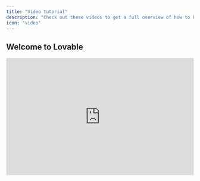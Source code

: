 ```yaml
---
title: "Video tutorial"
description: "Check out these videos to get a full overview of how to build an app with Lovable."
icon: "video"
---
```


## Welcome to Lovable

<Accordion title="Lovable 101">
  <iframe width="100%" height="315" src="https://www.youtube.com/embed/l2n9rpuqvdw?si=huqUvQcNK1tKTMVL" title="YouTube video player" frameborder="0" allow="accelerometer; autoplay; clipboard-write; encrypted-media; gyroscope; picture-in-picture; web-share" referrerpolicy="strict-origin-when-cross-origin" allowfullscreen />

  <Steps>
    <Step title="Getting started with Lovable basics">
      
    </Step>
    <Step title="Understanding the interface and controls">
      
    </Step>
    <Step title="Working with editing features and version history">
      
    </Step>
    <Step title="Implementing authentication and user management">
      
    </Step>
    <Step title="Using ‪Supabase‬ databases and edge functions">
      
    </Step>
    <Step title="GitHub integration and code management">
      
    </Step>
    <Step title="Sharing projects and community feedback">
      
    </Step>
    <Step title="Exploring additional resources and templates">
      
    </Step>
  </Steps>
</Accordion>

## Lovable Tutorials

<AccordionGroup>
  <Accordion title="Build an AI-Powered Calorie Tracking WebApp">
    <iframe width="100%" height="315" src="https://www.youtube.com/embed/c0zhLzcVJRI?si=7vcZf5eoxIobOxdE" title="YouTube video player" frameborder="0" allow="accelerometer; autoplay; clipboard-write; encrypted-media; gyroscope; picture-in-picture; web-share" referrerpolicy="strict-origin-when-cross-origin" allowfullscreen />

    This tutorial, we'll walk you through creating an AI-powered calorie tracking app, complete with authentication, a beautiful responsive design, OpenAI integration, and deployment to production.

    <Steps>
      <Step title="Setting Up the Foundation">
        The foundation of any Lovable project is a good prompt. For this app, here’s an example:

        ```
        Create a calorie tracking app with the following features:
        Landing page, dashboard, and a meals page.
        Input fields for meal descriptions or images, with analysis powered by GPT-4.
        Daily progress tracking and integration with Supabase for authentication and database management.
        Beautiful and mobile-responsive UI.
        ```

        Once Lovable generates the UI skeleton:

        - Review the navigation setup and landing page design.
        - Iterate on the prompt to refine the layout and ensure mobile responsiveness.

        <Note>
          Be explicit about starting with the UI. Lovable works best when tasks are broken into clear steps. For instance, outline navigation, page structures, and design themes early in the prompt
        </Note>
      </Step>
      <Step title="Designing the UI">
        Lovable emphasizes a step-by-step approach, akin to constructing a building:

        - Start with **scaffolding**: Plan your app structure (e.g., user experience flow, page layout).
        - Add the **first layer**: Create empty pages with basic design elements.
        - Refine the **details**: Add colors, animations, and mobile responsiveness.

        <Note>
          If you have pre-made designs in [Figma](), you can take screenshots and include them in your Lovable prompt. Providing high-resolution images ensures better results.
        </Note>
      </Step>
      <Step title="Integrate Supabase for Backend and Authentication">
        Once the UI is ready, it’s time to add backend functionality:

        1. Set up a [**Supabase**]() **account** and create a project.
        2. Link it to Lovable by pressing the "Connect Supabase" button.
        3. For data storage, Lovable will generate SQL tables. For instance:

        - A `profiles` table to store user information.
        - A `meals` table linked to users for tracking daily entries.

        <Note>
          Use row-level security (RLS) rules in Supabase to ensure user privacy. Lovable can handle this for you automatically.
        </Note>
      </Step>
      <Step title="Integrating OpenAI for Meal Analysis">
        The magic of this app lies in its AI capabilities. To analyze meals:

        1. Obtain an [OpenAI API key]() from your developer dashboard.
        2. Use [GPT-4]() for analyzing meal descriptions or images.
        3. Ensure API keys are securely stored in Edge functions to prevent unauthorized access.

        **Features to include:**

        - **Analyze meal descriptions**: Estimate nutritional values (calories, protein, carbs, fat).
        - **Image recognition**: Upload a meal photo, and GPT-4 will extract a description and nutritional data.

        <Note>
          _Pro Tips for OpenAI Integration:_

          - Use **function calling** for structured responses, ensuring data is formatted correctly for database insertion.
          - Test the functionality by asking the app to analyze simple meal entries like “2 eggs.”
        </Note>
      </Step>
      <Step title="Implementing Payments with Stripe">
        To monetize the app, add subscription-based payments:

        1. Create a [Stripe]() account and set up a product (e.g., “Standard Plan” for $12/month).
        2. Integrate Stripe with Lovable by adding the API key and product price ID.
        3. Redirect non-paying users to the landing page. Only paying users can access the main app.

        <Note>
          _Additional Tips:_

          - Enable Stripe’s **customer portal** to let users manage subscriptions (e.g., cancel or update payment methods).
          - Test payments in Stripe’s test mode using the provided test credit card details.
        </Note>
      </Step>
      <Step title="Testing and Debugging">
        Errors are a natural part of development, and Lovable simplifies debugging:

        - Use the **"Try to Fix"** button whenever a build error occurs.
        - For backend issues, check Supabase logs for detailed error reports.
        - If deploying to [Netlify](), review deployment logs for any build issues. Share logs with Lovable to get tailored fixes.

        <Note>
          If you get stuck, revert to a previous version using Lovable’s "Revert" feature. This saves credits and time.
        </Note>
      </Step>
      <Step title="Deploying Your App">
        Once your app is ready, deploy it with Lovable or Netlify:

        1. Use Lovable’s deploy feature to host the app on a default domain.
        2. For custom domains:

        - Connect your [GitHub repository]() to Netlify.
        - Purchase a domain and configure [DNS settings]() to link it to Netlify.

        <Note>
          Update your app’s metadata (favicon, meta tags, OG image) for better branding and SEO.
        </Note>
      </Step>
    </Steps>
  </Accordion>
  <Accordion title="Build a SaaS Landing Page with Groq API">
    <iframe width="100%" height="315" src="https://www.youtube.com/embed/S0k8FOmqjog?si=935gSBuflrRbljlF" title="YouTube video player" frameborder="0" allow="accelerometer; autoplay; clipboard-write; encrypted-media; gyroscope; picture-in-picture; web-share" referrerpolicy="strict-origin-when-cross-origin" allowfullscreen />
  </Accordion>
  <Accordion title="Build a Feedback Tool">
    Lovable empowers users to transform ideas into full-stack applications using natural language, enabling non-technical users to overcome traditional development barriers. The session showcased the platform’s capabilities to iterate quickly and deliver production-ready results.

    <iframe width="100%" height="315" src="https://www.youtube.com/embed/tYDqBMilHkM?si=6eD-0GoQEywncOqQ" title="YouTube video player" frameborder="0" allow="accelerometer; autoplay; clipboard-write; encrypted-media; gyroscope; picture-in-picture; web-share" referrerpolicy="strict-origin-when-cross-origin" allowfullscreen />

    <Steps>
      <Step title="Authentication">
        - Users can sign up, log in, and manage profiles using Supabase integration.
        - Secure user sessions enable tailored experiences.
      </Step>
      <Step title="Feedback Submission and Voting">
        - Users can submit feedback with titles, descriptions, and images.
        - Each feedback entry displays vote counts and supports real-time upvoting.
      </Step>
      <Step title="Admin Dashboard with AI Summaries">
        - Admins can review all feedback, filter by votes, and sort entries.
        - AI-powered summaries identify actionable insights using OpenAI and Supabase Edge Functions.
      </Step>
      <Step title="User Presence Tracking">
        Real-time presence indicators show active users on the platform.
      </Step>
      <Step title="Detailed Feedback Pages with Comments">
        Each feedback entry has a dedicated page for discussions, enabling teams to collaborate and prioritize efficiently.
      </Step>
      <Step title="File Attachments">
        Users can attach images to feedback, stored securely using Supabase’s storage capabilities.
      </Step>
    </Steps>
  </Accordion>
  <Accordion title="Build a Productized Development Agency">
    <iframe width="100%" height="315" src="https://www.youtube.com/embed/eZsbfEA-_oI?si=ngagWq3q3Km1jY6J" title="YouTube video player" frameborder="0" allow="accelerometer; autoplay; clipboard-write; encrypted-media; gyroscope; picture-in-picture; web-share" referrerpolicy="strict-origin-when-cross-origin" allowfullscreen />

    The goal for this session was to build an app that allows developers, designers, or consultants to offer subscription-based services—a business model inspired by platforms like DesignJoy.

    <Steps>
      <Step title="Authentication and User Management">
        Authentication was the first feature implemented, setting up a robust framework for managing users. The team emphasized the importance of integrating authentication early to prevent issues when scaling the app.

        - Supabase integration for user sign-ups, logins, and profile management.
        - Persistent user sessions to improve app usability.
      </Step>
      <Step title="Stripe Subscription Integration">
        The session demonstrated how to integrate Stripe for subscription management:

        - Enabled users to subscribe to different pricing tiers.
        - Managed subscription status, ensuring only paid users access premium features.
      </Step>
      <Step title="Dashboard and Task Management">
        - User-specific dashboards with task boards and drag-and-drop functionality.
        - Real-time task updates for seamless collaboration.
      </Step>
      <Step title="AI Chatbot">
        The session concluded with the integration of an AI chatbot, illustrating how OpenAI can add dynamic functionality to apps. This feature could be extended to serve as a virtual assistant, concierge, or data query interface.

        - Integrated OpenAI to provide a chatbot capable of responding intelligently to user queries.
        - Built in a single prompt, showcasing Lovable's efficiency.
      </Step>
      <Step title="Iterative Debugging and Refinement">
        The team tackled real-time debugging challenges, offering valuable insights into troubleshooting. Techniques included:

        - Using console logs and error messages to identify issues.
        - Reverting to previous app versions to avoid getting stuck in broken states.
        - Guiding Lovable’s AI with detailed prompts to ensure accurate fixes.
      </Step>
    </Steps>
  </Accordion>
  <Accordion title="Prompting Advice with Lovable">
    <iframe width="100%" height="315" src="https://www.youtube.com/embed/IqWfKj4mUIo?si=sIUpyvAuOH9Fu_oe" title="YouTube video player" frameborder="0" allow="accelerometer; autoplay; clipboard-write; encrypted-media; gyroscope; picture-in-picture; web-share" referrerpolicy="strict-origin-when-cross-origin" allowfullscreen />
  </Accordion>
  <Accordion title="Build a Luma Copycat with Supabase & Lovable">
    <iframe width="100%" height="315" src="https://www.youtube.com/embed/-sSOyO0FiPE?si=TCamI0uASRJ2Kh6j" title="YouTube video player" frameborder="0" allow="accelerometer; autoplay; clipboard-write; encrypted-media; gyroscope; picture-in-picture; web-share" referrerpolicy="strict-origin-when-cross-origin" allowfullscreen />
  </Accordion>
  <Accordion title="Build an AI-Enhanced Web App">
    <iframe width="100%" height="315" src="https://www.youtube.com/embed/gqsZGxuymTk?si=xwjEwFQCa5p8WVLh" title="YouTube video player" frameborder="0" allow="accelerometer; autoplay; clipboard-write; encrypted-media; gyroscope; picture-in-picture; web-share" referrerpolicy="strict-origin-when-cross-origin" allowfullscreen />
  </Accordion>
  <Accordion title="Build a Simple CRM with Resend">
    <iframe width="100%" height="315" src="https://www.youtube.com/embed/5ZL744_Wxjo?si=qrKlOL_1fAnz7rgc" title="YouTube video player" frameborder="0" allow="accelerometer; autoplay; clipboard-write; encrypted-media; gyroscope; picture-in-picture; web-share" referrerpolicy="strict-origin-when-cross-origin" allowfullscreen />

    In this tutorial, we'll walk through creating a simple yet powerful CRM using Lovable for development, Supabase for data storage, and Resend for email automation. By the end, you'll have a system that collects leads, stores them securely, and allows you to send follow-up emails—all built in less than an hour.

    <Steps>
      <Step title="Setting Up the Contact Form in Lovable">
        The first step is to create a landing page with a contact form where users can submit their details.

        ### Instructions:

        1. Open Lovable and create a new project.
        2. Use the AI assistant to generate a simple landing page by prompting: _"Create a SaaS landing page with a contact form collecting name, email, and message."_
        3. Add form validation to ensure proper data entry.

        At this stage, your landing page should include a form that users can fill out. However, we need to store this data somewhere, which leads us to Supabase.
      </Step>
      <Step title="Connecting Supabase for Data Storage">
        Supabase is an open-source alternative to Firebase, offering a secure and scalable database for your CRM.

        ### Instructions:

        1. Create a **Supabase** account and start a new project.
        2. In Lovable, connect your Supabase project by adding the **API key**.
        3. Create a database table named `contacts` with columns:
           - `id` (UUID, primary key)
           - `name` (text)
           - `email` (text)
           - `message` (text)
           - `created_at` (timestamp)
        4. Modify the contact form to send form data to Supabase upon submission.

        With this setup, user submissions will be stored securely in Supabase, and we can move on to automating email notifications.
      </Step>
      <Step title="Automating Emails with Resend">
        [Resend]() ensures that every new contact receives a confirmation email while allowing us to send follow-up messages later.

        ### Instructions:

        1. Create a **Resend** account.
        2. Verify your domain to improve email deliverability.
        3. Generate an **API key** and integrate it into Lovable.
        4. Modify the submission function to trigger an email confirmation using Resend.
      </Step>
      <Step title="Creating an Admin Dashboard">
        To manage leads efficiently, we need an admin dashboard where authenticated users can view and respond to contacts.

        ### Instructions:

        1. Create an **admin route** in Lovable.
        2. Implement **authentication** with Supabase (email/password login).
        3. Display stored contacts in a **table format** with the following:
           - Contact Name
           - Email
           - Message Preview
           - Date Submitted
        4. Add a **detailed view** panel where clicking on a contact reveals full details.

        Now, only logged-in users can view and manage CRM data.
      </Step>
      <Step title="Sending Personalized Emails from the Admin Dashboard">
        To streamline communication, we'll add the ability to send custom follow-up emails directly from the admin dashboard.

        ### Instructions:

        1. Add a **text field** and predefined templates (e.g., "Thank you for signing up\\\\\\\\\\!" or "Follow-up on your request").
        2. Implement a **send button** that triggers an email using Resend.
        3. Log sent emails in Supabase for future reference.

        Once implemented, you can send quick, personalized emails without leaving the CRM.
      </Step>
      <Step title="Adding a Newsletter Subscription Feature">
        A great way to nurture leads is by sending updates via a newsletter. We'll add a subscription form to capture emails.

        ### Instructions:

        1. Add a **newsletter signup form** to the landing page.
        2. Connect the form to **Resend Audiences** to store subscribers.
        3. Set up a simple **broadcast email campaign** to engage subscribers.

        Now, you can send newsletters to all subscribers directly from Resend.
      </Step>
      <Step title="Congratulations 🎉 ">
        You’ve successfully built a simple CRM that collects leads, sends confirmation emails, allows for admin management, and enables direct email outreach—all in under an hour.
      </Step>
    </Steps>
  </Accordion>
  <Accordion title="Build Interactive Elements in Web Development">
    <iframe width="100%" height="315" src="https://www.youtube.com/embed/b-O7Ew0Q2ig?si=UPyQQdnualImIP8j" title="YouTube video player" frameborder="0" allow="accelerometer; autoplay; clipboard-write; encrypted-media; gyroscope; picture-in-picture; web-share" referrerpolicy="strict-origin-when-cross-origin" allowfullscreen />

    Building engaging, interactive web experiences just got easier with Lovable’s latest updates\\\\\\\\\\!

    <Steps>
      <Step title="Effortless UI Customization with Visual Edits">
        One of the biggest upgrades to Lovable is the ability to modify UI elements instantly without consuming AI credits. You can now:

        - Edit text directly on your project.
        - Adjust button colors and styles in real-time.
        - Upload and swap images seamlessly.
        - Hover over elements to make quick adjustments.

        <Note>
          Users can now select text, change colors, or swap icons effortlessly without needing AI intervention—allowing for a smoother design iteration process.
        </Note>
      </Step>
      <Step title="Advanced Debugging and API Error Handling">
        Previously, users faced challenges when dealing with third-party API integration errors. Lovable now:

        - Surfaces richer error messages for easier debugging.
        - Eliminates irrelevant popups, improving focus on critical issues.
        - Enables AI-driven error detection for automatic fixes.

        <Note>
          Instead of overwhelming users with generic popups, Lovable now feeds error context directly into its AI, which can decide when an issue needs to be addressed and how to fix it.
        </Note>
      </Step>
      <Step title="Creating Dynamic Backgrounds and Animations">
        Lovable now supports seamless integration of animated and interactive elements using **p5.js** and other libraries.

        #### **Example Project: Travel Agency Website with Interactive Flags**

        A recent live demo showcased how to build a travel agency landing page featuring:

        1. **An animated hero section** with flags dynamically appearing and moving in response to mouse interactions.
        2. **A sticky-scroll section** that changes based on the user’s scroll position.
        3. **Interactive hover effects** where images react to user movements.

        #### **How to Implement Animated Effects**

        To create these effects, users followed this simple process:

        - **Define the desired animation:**

        <Note>
          Make the background interactive with floating elements that move away when hovered over.
        </Note>
        - **Use p5.js to generate effects:**
          - Implement a chromatic smoke pattern.
          - Swap out static images for dynamic flag animations.
        - **Enhance user experience with physics-based interactions:**
          - Make elements move dynamically based on user actions.

        <Note>
          If an animation isn’t working, use Lovable’s chat mode to debug and refine the effect with step-by-step AI guidance.
        </Note>
      </Step>
      <Step title="Importing Custom Elements from External Libraries">
        With [**21st.dev**](), users can now integrate pre-built UI components seamlessly into Lovable projects.

        1. Browse **21st.dev** for a button design.
        2. Copy the AI-generated prompt.
        3. Paste it into Lovable and replace an existing button.

        This approach accelerates design workflows and allows for more polished, visually cohesive interfaces.

        <Note>
          This same method works for importing animation presets from **motion.dev**, making it easier to add high-quality motion effects without custom coding.
        </Note>
      </Step>
    </Steps>
  </Accordion>
  <Accordion title="Clerk Authentication, Custom Domains & Waitlists">
    <iframe width="100%" height="315" src="https://www.youtube.com/embed/tyAsNwu_xCI?si=VHCGf2IlFRQzVLeD" title="YouTube video player" frameborder="0" allow="accelerometer; autoplay; clipboard-write; encrypted-media; gyroscope; picture-in-picture; web-share" referrerpolicy="strict-origin-when-cross-origin" allowfullscreen />

    Here is a step-by-step guide:

    <Steps>
      <Step title="Introduction to Clerk">
        **Clerk** is a developer tool for authentication, user management, and team roles.

        - Provides authentication out-of-the-box
        - Supports OAuth, social logins, and multi-factor authentication
        - Easily integrates with Superbase
      </Step>
      <Step title="Setting Up Clerk Authentication">
        <Steps>
          <Step title="Step 1">
            **Create a Clerk Account** → [Clerk.com](https://clerk.com)
          </Step>
          <Step title="Step 2">
            **Set Up a New Application**

            <Steps>
              <Step title="Step 1">
                Sign in to Clerk & create a new app
              </Step>
              <Step title="Step 2">
                Enable authentication methods (Google, GitHub, LinkedIn, etc.)
              </Step>
              <Step title="Step 3">
                Copy your **public API key**
              </Step>
            </Steps>
          </Step>
          <Step title="Step 3">
            **Integrate Clerk with Lovable**

            <Steps>
              <Step title="Step 1">
                In **Lovable**, add Clerk as your authentication provider
              </Step>
              <Step title="Step 2">
                Paste the **public API key**
              </Step>
              <Step title="Step 3">
                Deploy & test authentication
              </Step>
            </Steps>
          </Step>
        </Steps>
      </Step>
      <Step title="Enabling Clerk’s Waitlist Component">
        <Note>
          **Why use a waitlist?** – Gather early users before launching your app\\\\\\\\\\!
        </Note>
        <Steps>
          <Step title="Step 1">
            Go to **Clerk Dashboard → Configure → Restrictions**
          </Step>
          <Step title="Step 2">
            Set mode to **Waitlist**
          </Step>
          <Step title="Step 3">
            - Users who sign up will now be **pending approval**
            - Admins can approve users from the Clerk dashboard
          </Step>
        </Steps>
        <Note>
          **Bonus:**

          Customize the waitlist email in Clerk\\\\\\\\\\!
        </Note>
      </Step>
      <Step title="Managing Users & Teams in Clerk">
        **Create Organizations & User Roles**

        <Steps>
          <Step title="Step 1">
            Enable **Organization Support** in Clerk
          </Step>
          <Step title="Step 2">
            Set default roles (Admin, Editor, Viewer, etc.)
          </Step>
          <Step title="Step 3">
            Invite users via email
          </Step>
          <Step title="Step 4">
            Assign permissions & access levels
          </Step>
        </Steps>
        <Note>
          **Using Clerk’s User Profile Component**

          - Provides a prebuilt user management dashboard
          - Supports social logins & password authentication
          - Users can manage their own accounts & 2FA
        </Note>
      </Step>
      <Step title="Clerk + Supabase Integration">
        <Note>
          **Why integrate with Supabase?**

          - Store user data in a database
          - Secure authentication with JWT tokens
          - Connect authentication to app features
        </Note>
        **How to integrate:**

        <Steps>
          <Step title="Step 1">
            In **Supabase**, generate a JWT secret
          </Step>
          <Step title="Step 2">
            In **Clerk Dashboard → JWT Templates**, add the secret
          </Step>
          <Step title="Step 3">
            Enable **Clerk as an authentication provider**
          </Step>
          <Step title="Step 4">
            Update your app to use **Supabase authentication**
          </Step>
        </Steps>
      </Step>
      <Step title="Deploying a Custom Domain with Lovable">
        <Note>
          **Why use a custom domain?**

          Boosts brand recognition & trust

          [More information here](https://docs.lovable.dev/tips-tricks/custom-domain).
        </Note>
        <Steps>
          <Step title="Step 1">
            In **Lovable**, navigate to **Custom Domain Settings**
          </Step>
          <Step title="Step 2">
            Enter your purchased domain
          </Step>
          <Step title="Step 3">
            Lovable will **automatically configure** DNS settings
          </Step>
          <Step title="Step 4">
            Deploy & test your app with the new domain
          </Step>
        </Steps>
      </Step>
      <Step title="Bonus – Debugging with Clerk’s Impersonation Feature">
        <Note>
          **What is Impersonation Mode?**

          Admins can log in as any user to troubleshoot issues
        </Note>
        <Steps>
          <Step title="Step 1">
            In **Clerk Dashboard**, select a user
          </Step>
          <Step title="Step 2">
            Click **Impersonate User**
          </Step>
          <Step title="Step 3">
            View the app as the selected user
          </Step>
          <Step title="Step 4">
            Ensure security restrictions prevent impersonators from making account changes
          </Step>
        </Steps>
      </Step>
      <Step title="Final Thoughts & Next Steps">
        **Your app now has:**

        - Secure authentication with Clerk
        - A waitlist to collect early users
        - User & team management features
        - Supabase database integration
        - A professional custom domain
      </Step>
    </Steps>
  </Accordion>
  <Accordion title="How to Build a Custom CRM with Lovable and Make">
    <iframe width="100%" height="315" src="https://www.youtube.com/embed/zv4vcR7VCAk?si=BgJHeEuti27cbgYt" title="YouTube video player" frameborder="0" allow="accelerometer; autoplay; clipboard-write; encrypted-media; gyroscope; picture-in-picture; web-share" referrerpolicy="strict-origin-when-cross-origin" allowfullscreen />

    In this tutorial, we'll walk through building a **custom CRM** (Customer Relationship Management system) using **Lovable** and **Make**. The goal is to create a functional CRM with:

    - **Deal tracking** (drag-and-drop functionality)
    - **Contact management** (modal views for editing)
    - **AI-powered calling** (using Vapi and Make)
    - **Company data enrichment** (using [Apollo.io](http://Apollo.io))

    By the end, you’ll have a **customized CRM** that automates workflows without needing to code from scratch.

    <Steps>
      <Step title="Setting Up Your CRM in Lovable">
        - Go to [Lovable](https://lovable.dev/) and create a new project.
        - Set the project type as **CRM**.
        - Define key entities:
          - **Deals** (for tracking sales progress)
          - **Contacts** (representing potential clients)
          - **Companies** (the organizations you're interacting with)
        - Select **Light Theme** (optional).
        - Click **Generate**.
      </Step>
      <Step title="Adding Deal Stages">
        1. Open the **Deals** section in Lovable.
        2. Click **Edit** and introduce five stages:
           - **Lead**
           - **Qualification**
           - **Proposal Sent**
           - **Negotiation**
           - **Closed - Won/Lost**
        3. Enable **Drag-and-Drop** functionality for deals to move across stages.

        <Info>
          **Why?** This allows users to track deals in a visual workflow.
        </Info>
      </Step>
      <Step title="Implementing a Contact Management System">
        - Click on the **Contacts** section.
        - Modify the UI to include a **clickable modal view** when selecting a contact.
        - Ensure that:
          - The modal displays **contact details**.
          - Fields are **editable** for easy updates.

        <Info>
          **Why?** Traditional CRMs redirect users to a new page, slowing down workflow. A modal keeps everything in place.
        </Info>
      </Step>
      <Step title="Adding an AI-Powered Call Feature">
        <Steps>
          <Step title="Connect Lovable to Make">
            - Open [Make](https://www.make.com/) and create a **new scenario**.
            - Add a **Webhook** module:
              - Click **Webhooks \> Custom Webhook**.
              - Name it **Call Contact**.
              - Copy the webhook URL.
          </Step>
          <Step title="Configure Lovable to Send Call Data">
            - In Lovable, go to **Call Contact**.
            - Modify the button’s action to **send JSON data** (name, phone number, company, and call goal) to the Make webhook.
            - Test the connection by clicking **Call Contact**.
          </Step>
          <Step title="Use Vapi for AI-Powered Calling">
            - In Make, add an **API Call module**.
            - Configure it to send the call request to [Vapi](https://vapi.ai/).
            - Set up a **Vapi AI agent** to:
              - Call the contact.
              - Read a custom script based on the deal stage.
              - Log call results in Lovable.

            <Info>
              Now, when clicking **Call Contact**, an AI agent will make the call on your behalf.
            </Info>
          </Step>
        </Steps>
      </Step>
      <Step title="Adding Company Enrichment with Apollo.io">
        <Steps>
          <Step title="Setup Make Webhook for Enrichment">
            - In Make, create another **Webhook** named **Enrich Company**.
            - Copy the webhook URL.
          </Step>
          <Step title="Modify Lovable to Send Enrichment Requests">
            - Add an **Enrich Company** button in the **Companies** section.
            - Modify its action to **send the domain name** as a JSON request to Make.
          </Step>
          <Step title="Configure Apollo API in Make">
            - Add an **API Call module** in Make.
            - Use the [**Apollo.io**](http://Apollo.io)\*\* Organization Enrichment API\*\*.
            - Pass the **company domain** to get:
              - Industry
              - Number of employees
              - Company address
              - Funding details

            <Info>
              Now, clicking **Enrich Company** fetches real-time company data.
            </Info>
          </Step>
        </Steps>
      </Step>
      <Step title="Making the Data More Readable">
        To structure the API response:

        - Modify Lovable to dynamically parse the JSON response.
        - Display results in a structured **modal view**.

        <Info>
          **Why?** Raw JSON isn’t user-friendly. This ensures clean, readable data.
        </Info>
      </Step>
      <Step title="Securing API Calls with Supabase">
        To hide API calls using Supabase Edge Functions:

        - In Lovable, enable **Supabase integration**.
        - Create an **Edge Function** to proxy requests to Make.
        - Modify Lovable to call the **Edge Function** instead of Make’s webhook.

        <Info>
          **Why?** This prevents unauthorized access to your webhook.
        </Info>
      </Step>
      <Step title="Automating Follow-Ups and Workflows">
        To automate Email campaigns based on Deal stages:

        - In Make, add an **Email module**.
        - Trigger email automation when:
          - A deal moves to the **Proposal Sent** stage.
          - A contact **opens an email**.

        <Info>
          This keeps sales reps informed and automates customer engagement.
        </Info>
      </Step>
      <Step title="Final Testing and Deployment">
        <Steps>
          <Step title="Test Your CRM">
            - Add a **test deal** and move it through the pipeline.
            - Add a **contact** and trigger a call.
            - Enrich a **company’s details** and verify data.
          </Step>
          <Step title="Deploy and Share">
            - Use **Lovable’s Custom Domain feature** to personalize your CRM.
            - Share the app with your team.
          </Step>
        </Steps>
      </Step>
      <Step title="🎉 Congratulations! ">
        You've built a fully functional, AI-powered CRM with Lovable and Make\\\\!

        **Next Steps**

        - Experiment with **new integrations** (Slack, Notion, HubSpot).
        - Automate **lead scoring** and **AI-generated follow-ups**.
        - Join [Make Academy](https://academy.make.com/) to explore advanced automation.
      </Step>
    </Steps>
  </Accordion>
</AccordionGroup>

## Build, Brand, and Launch a real micro-SaaS, live\\!

Learning Spanish has never been this interactive\\\\\\\\\\! Imagine an app that not only teaches you Spanish through conversations but also creates real-time voice interactions, dynamic courses, and visually engaging content—powered entirely by AI. This tutorial can help follow step-by-step what Kristian and Harry built:

<AccordionGroup>
  <Accordion title="Step 1: Designing the Core Features">
    <iframe width="100%" height="315" src="https://www.youtube.com/embed/8QDL9cCIXqU?si=JPHSSBoWO4dXl7vB" title="YouTube video player" frameborder="0" allow="accelerometer; autoplay; clipboard-write; encrypted-media; gyroscope; picture-in-picture; web-share" referrerpolicy="strict-origin-when-cross-origin" allowfullscreen />

    <Steps>
      <Step title="Laying the Foundations">
        Before implementing AI features, we focused on **building a strong foundation** for the app using **Lovable**. This included setting up authentication, structuring the dashboard, and implementing user management.
      </Step>
      <Step title="Authentication System">
        - Integrated **Supabase** for backend authentication.
        - Enabled sign-up/login with email and password.
        - Created a profile system to store user preferences and learning progress.
      </Step>
      <Step title="Dashboard & Navigation">
        - Designed an intuitive sidebar for navigation.
        - Created sections for chat, courses, and user settings.
        - Ensured responsive UI for a seamless experience across devices.
      </Step>
      <Step title="User Profiles & Data Storage">
        - Added a database structure to store user progress.
        - Designed profile management settings where users can adjust learning preferences.
      </Step>
    </Steps>
  </Accordion>
  <Accordion title="Step 2: AI-Powered Learning Features with Replicate">
    <iframe width="100%" height="315" src="https://www.youtube.com/embed/eSDhk4VkVLE?si=-JhSjxsKIrPACNOK" title="YouTube video player" frameborder="0" allow="accelerometer; autoplay; clipboard-write; encrypted-media; gyroscope; picture-in-picture; web-share" referrerpolicy="strict-origin-when-cross-origin" allowfullscreen />

    <Steps>
      <Step title="AI-Generated Courses">
        To make learning interactive, we implemented an AI-driven course generation system using [OpenAI’s GPT model](). Here's how it works:

        1. Users select a topic (e.g., “Questions to ask at a barbecue”).
        2. Lovable calls an [OpenAI Edge function]() to generate **10 engaging Spanish-language questions**.
        3. Users complete quizzes, track progress, and receive AI feedback on their answers.
      </Step>
      <Step title="Enhancing User Engagement">
        - **Dynamically Generated Questions**: Each quiz is AI-generated, ensuring fresh, unique content every time.
        - **Interactive Feedback**: The AI provides explanations for correct and incorrect answers to improve learning.
        - **Progress Tracking**: Users can save and revisit courses, enhancing retention and practice.
      </Step>
      <Step title="Enhancing Visual Engagement with Replicate">
        To add a visual learning element, we integrated [**Replicate’s Flux Schnell**]() image generation model:

        - **Automated Course Banners**: Every course dynamically generates an image matching the topic.
        - **Visually Immersive Experience**: AI-driven visuals enhance user engagement and retention.
        - **Fast Image Processing**: Using Replicate’s API, images are generated in real time without slowing down the experience.
      </Step>
      <Step title="Real-Time Voice Conversations">
        A major milestone in the app's development was the addition of **real-time Spanish-speaking practice** using [OpenAI’s real-time WebRTC API]() :

        - **Interactive AI Tutor**: Users can speak directly with an AI that dynamically responds in Spanish.
        - **Pronunciation Assistance**: The AI provides real-time corrections and suggestions.
        - **Seamless Conversations**: The natural flow of conversation makes it feel like interacting with a human tutor.
      </Step>
    </Steps>
  </Accordion>
  <Accordion title="Step 3: Branding the App">
    <iframe width="100%" height="315" src="https://www.youtube.com/embed/fILdgFNqvmU?si=_Xg-XTMTQuBN7bE1" title="YouTube video player" frameborder="0" allow="accelerometer; autoplay; clipboard-write; encrypted-media; gyroscope; picture-in-picture; web-share" referrerpolicy="strict-origin-when-cross-origin" allowfullscreen />

    <Steps>
      <Step title="Establishing the Concept and Audience">
        Before branding, we defined our core goals:

        - **AI-powered chat** for real-time Spanish conversations.
        - **Automated quizzes** for quick practice sessions.
        - **Structured learning** with lesson storage and progress tracking.

        This helped shape our branding choices, ensuring they aligned with the app’s purpose.
      </Step>
      <Step title="Naming & Domain Selection">
        We aimed for a short, memorable name that reflected the **learning journey**. Using AI, we brainstormed and landed on **Ruta** (Spanish for “route” or “path”).

        #### **Process:**

        - **Brainstormed names** using AI for catchy Spanish words.
        - **Tested options** like "Camino" and "Verbo," but "Ruta" stood out.
        - **Checked domain availability** and secured **rutaapp.com** immediately.
      </Step>
      <Step title="Creating a Visual Identity">
        We quickly designed the brand:

        - **Logo**: A **compass-themed** icon sourced from design libraries and edited in Figma.
        - **Font Pairing**: Used a **bold, modern typeface** for the logo and a readable UI font for the app interface.
        - **Color Palette**: A **Tailwind CSS blue** scheme to symbolize travel and discovery.
        - **Styling Inspiration**: Experimented with **neo-brutalism**, tweaking contrast, shadows, and borders to create a visually engaging UI.
      </Step>
      <Step title="Building a Cohesive User Experience">
        Using Lovable, we ensured **visual consistency** across the app:

        - **Landing Page**: AI-generated with a dynamic, engaging hero section.
        - **Dashboard & Course Pages**: Styled to match the brand’s identity.
        - **Iterative Styling**: Applied **neo-brutalist** elements to test different design styles.
        - **User Flow Testing**: Ensured seamless navigation from signup to real-time chat.
      </Step>
    </Steps>
  </Accordion>
  <Accordion title="Step 4: Final Tweaks, Big Bets & Live Launch">
    <iframe width="100%" height="315" src="https://www.youtube.com/embed/12013xnxYzM?si=4qOqTgcgO_IY_G1P" title="YouTube video player" frameborder="0" allow="accelerometer; autoplay; clipboard-write; encrypted-media; gyroscope; picture-in-picture; web-share" referrerpolicy="strict-origin-when-cross-origin" allowfullscreen />
  </Accordion>
</AccordionGroup>

## Community Tutorials

<AccordionGroup>
  <Accordion title="Build a Car Prompt Engineering Agent">
    <iframe width="100%" height="315" src="https://www.youtube.com/embed/Zv7N0SxfpRM?si=Ro0Eg---h0rBz-HY" title="YouTube video player" frameborder="0" allow="accelerometer; autoplay; clipboard-write; encrypted-media; gyroscope; picture-in-picture; web-share" referrerpolicy="strict-origin-when-cross-origin" allowfullscreen />
  </Accordion>
  <Accordion title="Build a SaaS Landing Page">
    <iframe width="100%" height="315" src="https://www.youtube.com/embed/4qt9nlamiIQ?si=Xc0EUD6iyCwPFMay" title="YouTube video player" frameborder="0" allow="accelerometer; autoplay; clipboard-write; encrypted-media; gyroscope; picture-in-picture; web-share" referrerpolicy="strict-origin-when-cross-origin" allowfullscreen />
  </Accordion>
  <Accordion title="Build an AI Coding Agent with Supabase & Stripe">
    <iframe width="100%" height="315" src="https://www.youtube.com/embed/9z54zkmK-to?si=COVYmfEhrkkcog6O" title="YouTube video player" frameborder="0" allow="accelerometer; autoplay; clipboard-write; encrypted-media; gyroscope; picture-in-picture; web-share" referrerpolicy="strict-origin-when-cross-origin" allowfullscreen />
  </Accordion>
  <Accordion title="Build a Chat-Based Interface">
    <iframe width="100%" height="315" src="https://www.youtube.com/embed/zrArB5tj3kY?si=vArHxa-gh10ncZww" title="YouTube video player" frameborder="0" allow="accelerometer; autoplay; clipboard-write; encrypted-media; gyroscope; picture-in-picture; web-share" referrerpolicy="strict-origin-when-cross-origin" allowfullscreen />
  </Accordion>
  <Accordion title="Build a Course Platform">
    <iframe width="100%" height="315" src="https://www.youtube.com/embed/UcgKlpu49Ys?si=fCaxC1gB-wkC_AOh" title="YouTube video player" frameborder="0" allow="accelerometer; autoplay; clipboard-write; encrypted-media; gyroscope; picture-in-picture; web-share" referrerpolicy="strict-origin-when-cross-origin" allowfullscreen />
  </Accordion>
  <Accordion title="Build SaaS Startup with Supabase">
    <iframe width="100%" height="315" src="https://www.youtube.com/embed/mJwPvyc4-rk?si=SUWZG6C1dLpV9StO" title="YouTube video player" frameborder="0" allow="accelerometer; autoplay; clipboard-write; encrypted-media; gyroscope; picture-in-picture; web-share" referrerpolicy="strict-origin-when-cross-origin" allowfullscreen />
  </Accordion>
  <Accordion title="Build an AI-powered Web Application with OpenAI API">
    <iframe width="100%" height="315" src="https://www.youtube.com/embed/jUwXTviRhhM?si=VzpmIP8SVSWufOKH" title="YouTube video player" frameborder="0" allow="accelerometer; autoplay; clipboard-write; encrypted-media; gyroscope; picture-in-picture; web-share" referrerpolicy="strict-origin-when-cross-origin" allowfullscreen />
  </Accordion>
  <Accordion title="Build an SEO Landing Page">
    <iframe width="100%" height="315" src="https://www.youtube.com/embed/3rVsp8SQ_Jc?si=KP7XftODi6apMX4m" title="YouTube video player" frameborder="0" allow="accelerometer; autoplay; clipboard-write; encrypted-media; gyroscope; picture-in-picture; web-share" referrerpolicy="strict-origin-when-cross-origin" allowfullscreen />
  </Accordion>
  <Accordion title="Build a Marketing Landing Page">
    <iframe width="100%" height="315" src="https://www.youtube.com/embed/tR4d8Mz5Bgk?si=Sofq45DrmrqCG1ja" title="YouTube video player" frameborder="0" allow="accelerometer; autoplay; clipboard-write; encrypted-media; gyroscope; picture-in-picture; web-share" referrerpolicy="strict-origin-when-cross-origin" allowfullscreen />
  </Accordion>
  <Accordion title="Build a Todo List App">
    <iframe width="100%" height="315" src="https://www.youtube.com/embed/AmPuBwjT5iU?si=3VZ1_Qg5peqF1S7R" title="YouTube video player" frameborder="0" allow="accelerometer; autoplay; clipboard-write; encrypted-media; gyroscope; picture-in-picture; web-share" referrerpolicy="strict-origin-when-cross-origin" allowfullscreen />
  </Accordion>
  <Accordion title="Build AI Agents">
    <iframe width="100%" height="315" src="https://www.youtube.com/embed/sgnBMD8jGWU?si=eRtlvDDwGfEa_-J1" title="YouTube video player" frameborder="0" allow="accelerometer; autoplay; clipboard-write; encrypted-media; gyroscope; picture-in-picture; web-share" referrerpolicy="strict-origin-when-cross-origin" allowfullscreen />
  </Accordion>
  <Accordion title="Build a Recipe Tracking App">
    <iframe width="100%" height="315" src="https://www.youtube.com/embed/yH3DyG7jqRo?si=bV9BQkcTqN9KUDqT" title="YouTube video player" frameborder="0" allow="accelerometer; autoplay; clipboard-write; encrypted-media; gyroscope; picture-in-picture; web-share" referrerpolicy="strict-origin-when-cross-origin" allowfullscreen />

    <iframe width="100%" height="315" src="https://www.youtube.com/embed/W54pjYSSTo0?si=NjeR7dRxbLbiqEPe" title="YouTube video player" frameborder="0" allow="accelerometer; autoplay; clipboard-write; encrypted-media; gyroscope; picture-in-picture; web-share" referrerpolicy="strict-origin-when-cross-origin" allowfullscreen />
  </Accordion>
  <Accordion title="Build a Fullstack Social Networking App">
    <iframe width="100%" height="315" src="https://www.youtube.com/embed/1qXwGCIh9Q8?si=r3nNUUJzgL3Cf986" title="YouTube video player" frameborder="0" allow="accelerometer; autoplay; clipboard-write; encrypted-media; gyroscope; picture-in-picture; web-share" referrerpolicy="strict-origin-when-cross-origin" allowfullscreen />
  </Accordion>
  <Accordion title="Lovable + Cursor">
    <iframe width="100%" height="315" src="https://www.youtube.com/embed/YyeUSujTvXc?si=TB7A9-J5j4RF3k5N" title="YouTube video player" frameborder="0" allow="accelerometer; autoplay; clipboard-write; encrypted-media; gyroscope; picture-in-picture; web-share" referrerpolicy="strict-origin-when-cross-origin" allowfullscreen />
  </Accordion>
  <Accordion title="Build Text-to-Web App Platform">
    <iframe width="100%" height="315" src="https://www.youtube.com/embed/cwdPcbWwb2s?si=OY_JIaSdQjDCpUar" title="YouTube video player" frameborder="0" allow="accelerometer; autoplay; clipboard-write; encrypted-media; gyroscope; picture-in-picture; web-share" referrerpolicy="strict-origin-when-cross-origin" allowfullscreen />
  </Accordion>
  <Accordion title="Build an AI-powered Note Taker">
    <iframe width="100%" height="315" src="https://www.youtube.com/embed/6VejFu1nEYs?si=VZzUyJ3ABSQPvGeW" title="YouTube video player" frameborder="0" allow="accelerometer; autoplay; clipboard-write; encrypted-media; gyroscope; picture-in-picture; web-share" referrerpolicy="strict-origin-when-cross-origin" allowfullscreen />
  </Accordion>
  <Accordion title="Build a Wealth Tracker App">
    <iframe width="100%" height="315" src="https://www.youtube.com/embed/2MYwWu4u_ZM?si=nTtL39uf8tKuHZVT" title="YouTube video player" frameborder="0" allow="accelerometer; autoplay; clipboard-write; encrypted-media; gyroscope; picture-in-picture; web-share" referrerpolicy="strict-origin-when-cross-origin" allowfullscreen />
  </Accordion>
  <Accordion title="Build an SEO Lead Generation Website">
    <iframe width="100%" height="315" src="https://www.youtube.com/embed/NC9hVmKNnk0?si=U7JaiQ5EJo3ysh_x" title="YouTube video player" frameborder="0" allow="accelerometer; autoplay; clipboard-write; encrypted-media; gyroscope; picture-in-picture; web-share" referrerpolicy="strict-origin-when-cross-origin" allowfullscreen />
  </Accordion>
  <Accordion title="Build a Hiring Platform with Advanced Troubleshooting and Cursor">
    <iframe width="100%" height="315" src="https://www.youtube.com/embed/z8R7uWeSAbg?si=QSeApl8WSrLq59Y1" title="YouTube video player" frameborder="0" allow="accelerometer; autoplay; clipboard-write; encrypted-media; gyroscope; picture-in-picture; web-share" referrerpolicy="strict-origin-when-cross-origin" allowfullscreen />

    <Steps>
      <Step title="Start with Inspiration">
        Every project starts with a clear vision. For this MVP, the client wanted an **AI-powered dashboard**.

        To kickstart the design process:

        - Took a screenshot of a relevant landing page.
        - Asked [**ChatGPT**]() to describe the design in detail—layout, sections, colors, and typography.
        - Used this breakdown as the **foundation for building in Lovable**

        <Note>
          _Describe this landing page in detail, including layout, sections, colors, and typography._
        </Note>
      </Step>
      <Step title="Build the Core with Lovable">
        Once the blueprint was ready, Lovable handled the **entire foundation of the app**.
      </Step>
      <Step title="GitHub Integration">
        Lovable **automatically creates a** [**GitHub repository**]() for your project, syncing updates effortlessly. **Workflow:**

        <Steps>
          <Step title="Generate a repo in Lovable.">
            
          </Step>
          <Step title="Transfer it to your GitHub account.">
            
          </Step>
          <Step title="Clone it into Cursor for advanced coding.">
            
          </Step>
        </Steps>
        This keeps everything organized and **developer-friendly** when custom logic is required.
      </Step>
      <Step title="Supabase for Authentication & Database">
        With Supabase integration, setting up the backend was a breeze.

        - **Added authentication** for user signups/logins.
        - **Set up a database** to manage profiles and app data.
        - **Connected APIs** without writing redundant boilerplate code.

        <Note>
          _Add Supabase authentication to the app, allowing users to sign up and log in using their email._
        </Note>
      </Step>
      <Step title="Email Automation with Resend">
        To ensure smooth communication, Lovable’s [**Resend integration**]() handled transactional emails.

        - **Welcome emails** for new users.
        - **Action-triggered notifications** within the app.

        <Note>
          _Set up an email workflow using Resend that sends a welcome email to users upon signup and a notification when they complete an action._
        </Note>
      </Step>
      <Step title="Chat with Your Codebase">
        Lovable’s built-in **chat feature** makes managing large projects effortless.

        You can:

        - Ask which features from the PRD are completed.
        - Quickly reference task breakdowns.
        - Get a high-level project overview instantly.

        <Note>
          _Based on the PRD and task breakdown, list all completed features and highlight pending tasks._
        </Note>
        This feature **saves hours** by keeping teams aligned on progress.
      </Step>
      <Step title="OpenAI for AI-Powered Features">
        The app needed AI-driven data summarization.

        - **Lovable’s** [**OpenAI integration**]() made API setup seamless.
        - AI functionality was up and running in **minutes**.

        <Note>
          _Integrate OpenAI APIs to summarize user data input and display the results on the dashboard._
        </Note>
      </Step>
      <Step title="AI Image Generation with Replicate">
        For AI-powered visuals, **Replicate integration** allowed users to generate images dynamically.

        - Enabled **custom AI-generated visuals** inside the app.
        - Required minimal configuration.

        <Note>
          _Add Replicate integration to generate AI-powered images based on user inputs._
        </Note>
      </Step>
      <Step title="Payments with Stripe">
        Handling **subscriptions and transactions** was effortless with Stripe integration.

        - **Set up payment workflows** for different plans.
        - **Tested transactions** for reliability.
        - **Synced Stripe dashboards** for client visibility.

        <Note>
          _Integrate Stripe into the app to allow subscription payments, including a dashboard for users to manage their plans_.
        </Note>
      </Step>
      <Step title="From Lovable to Cursor for Finalization">
        Once the app was functional, it was **synced to GitHub and imported into** [**Cursor**]() for:

        - **UI refinements**
        - **Advanced backend logic**
        - **Final debugging & optimisations**

        Cursor provided a **developer-friendly environment** to polish the project before deployment.
      </Step>
    </Steps>
    This streamlined workflow—**ChatGPT for planning, Lovable for building, and Cursor for refining**—significantly **reduces MVP development time**.
  </Accordion>
  <Accordion title="Build an MVP with Lovable">
    <iframe width="100%" height="315" src="https://www.youtube.com/embed/cAkJ6VZEqm8?si=K47KMSf9Mrv9GyhO" title="YouTube video player" frameborder="0" allow="accelerometer; autoplay; clipboard-write; encrypted-media; gyroscope; picture-in-picture; web-share" referrerpolicy="strict-origin-when-cross-origin" allowfullscreen />
  </Accordion>
  <Accordion title="Build a Business Offer Comparison Tool">
    <iframe width="100%" height="315" src="https://www.youtube.com/embed/FMq4CRNBlw0?si=FIFYhy7gxbax3G1A" title="YouTube video player" frameborder="0" allow="accelerometer; autoplay; clipboard-write; encrypted-media; gyroscope; picture-in-picture; web-share" referrerpolicy="strict-origin-when-cross-origin" allowfullscreen />
  </Accordion>
  <Accordion title="Build a Website Connected to Airtable">
    <iframe width="100%" height="315" src="https://www.youtube.com/embed/QfPfroKsJLI?si=zEwjvtfZ5CVIIN5e" title="YouTube video player" frameborder="0" allow="accelerometer; autoplay; clipboard-write; encrypted-media; gyroscope; picture-in-picture; web-share" referrerpolicy="strict-origin-when-cross-origin" allowfullscreen />
  </Accordion>
  <Accordion title="Build a Responsive Search Bar">
    <iframe width="100%" height="315" src="https://www.youtube.com/embed/gQbwjvUrnA8?si=I-Lm-IGIrotzxKH7" title="YouTube video player" frameborder="0" allow="accelerometer; autoplay; clipboard-write; encrypted-media; gyroscope; picture-in-picture; web-share" referrerpolicy="strict-origin-when-cross-origin" allowfullscreen />
  </Accordion>
  <Accordion title="Build a Personalized Healthcare Management for Individuals and Families">
    <iframe width="100%" height="315" src="https://www.youtube.com/embed/WM7PvU2r84c?si=0O7NP6ByZ5PvNgOk" title="YouTube video player" frameborder="0" allow="accelerometer; autoplay; clipboard-write; encrypted-media; gyroscope; picture-in-picture; web-share" referrerpolicy="strict-origin-when-cross-origin" allowfullscreen />
  </Accordion>
  <Accordion title="Build a Pet Shop App">
    <iframe width="100%" height="315" src="https://www.youtube.com/embed/Sqn4aZTw1cA?si=55F7pn8rZgGMLk1B" title="YouTube video player" frameborder="0" allow="accelerometer; autoplay; clipboard-write; encrypted-media; gyroscope; picture-in-picture; web-share" referrerpolicy="strict-origin-when-cross-origin" allowfullscreen />
  </Accordion>
  <Accordion title="Build an Intelligent Photo Organizer">
    <iframe width="100%" height="315" src="https://www.youtube.com/embed/QA4ZX5FUQAg?si=8A-us5o5rebbRCYc" title="YouTube video player" frameborder="0" allow="accelerometer; autoplay; clipboard-write; encrypted-media; gyroscope; picture-in-picture; web-share" referrerpolicy="strict-origin-when-cross-origin" allowfullscreen />
  </Accordion>
  <Accordion title="Build a Personal Website">
    <iframe width="100%" height="315" src="https://www.youtube.com/embed/sr2vJmZBZ4o?si=KluqHg-WwBBEn_Ve" title="YouTube video player" frameborder="0" allow="accelerometer; autoplay; clipboard-write; encrypted-media; gyroscope; picture-in-picture; web-share" referrerpolicy="strict-origin-when-cross-origin" allowfullscreen />
  </Accordion>
  <Accordion title="Build a Youtube Clone">
    <iframe width="100%" height="315" src="https://www.youtube.com/embed/CfwNxDEXe6I?si=8L3hkLNPaCbcTYHH" title="YouTube video player" frameborder="0" allow="accelerometer; autoplay; clipboard-write; encrypted-media; gyroscope; picture-in-picture; web-share" referrerpolicy="strict-origin-when-cross-origin" allowfullscreen />
  </Accordion>
  <Accordion title="Build an AI Automation Tool with Zapier & Lovable">
    <iframe width="100%" height="315" src="https://www.youtube.com/embed/ELub71s-_HE?si=EjhI7zU4yJQc68EK" title="YouTube video player" frameborder="0" allow="accelerometer; autoplay; clipboard-write; encrypted-media; gyroscope; picture-in-picture; web-share" referrerpolicy="strict-origin-when-cross-origin" allowfullscreen />
  </Accordion>
  <Accordion title="Build a Trickle AI Review Copycat">
    <iframe width="100%" height="315" src="https://www.youtube.com/embed/deMBEcGVdaM?si=RqhD56qO3fgyN2Az" title="YouTube video player" frameborder="0" allow="accelerometer; autoplay; clipboard-write; encrypted-media; gyroscope; picture-in-picture; web-share" referrerpolicy="strict-origin-when-cross-origin" allowfullscreen />
  </Accordion>
  <Accordion title="Build a Trello Clone">
    <iframe width="100%" height="315" src="https://www.youtube.com/embed/xaUxWOJ6hlk?si=1eGd0PEjZGVjkX_U" title="YouTube video player" frameborder="0" allow="accelerometer; autoplay; clipboard-write; encrypted-media; gyroscope; picture-in-picture; web-share" referrerpolicy="strict-origin-when-cross-origin" allowfullscreen />
  </Accordion>
  <Accordion title="Build a Student Discovery Platform">
    <iframe width="100%" height="315" src="https://www.youtube.com/embed/BOpX2VYNofA?si=AJFhbN-G11Uo_1IS" title="YouTube video player" frameborder="0" allow="accelerometer; autoplay; clipboard-write; encrypted-media; gyroscope; picture-in-picture; web-share" referrerpolicy="strict-origin-when-cross-origin" allowfullscreen />
  </Accordion>
  <Accordion title="Build an AI Book Generator">
    <iframe width="100%" height="315" src="https://www.youtube.com/embed/g9BsVrgmI94?si=nCHFeV_YxJTWeMow" title="YouTube video player" frameborder="0" allow="accelerometer; autoplay; clipboard-write; encrypted-media; gyroscope; picture-in-picture; web-share" referrerpolicy="strict-origin-when-cross-origin" allowfullscreen />
  </Accordion>
  <Accordion title="Build a PDF Editor">
    <iframe width="100%" height="315" src="https://www.youtube.com/embed/14tmJE_yXZE?si=mez6_56iawz-JVJu" title="YouTube video player" frameborder="0" allow="accelerometer; autoplay; clipboard-write; encrypted-media; gyroscope; picture-in-picture; web-share" referrerpolicy="strict-origin-when-cross-origin" allowfullscreen />
  </Accordion>
  <Accordion title="Build a Cryptocurrency Dashboard">
    <iframe width="100%" height="315" src="https://www.youtube.com/embed/QZi9JvIKgJE?si=Pmjf5RVywZ28ErUC" title="YouTube video player" frameborder="0" allow="accelerometer; autoplay; clipboard-write; encrypted-media; gyroscope; picture-in-picture; web-share" referrerpolicy="strict-origin-when-cross-origin" allowfullscreen />
  </Accordion>
  <Accordion title="Build a Shopify Scrapping Tool with Firecrawl">
    <iframe width="100%" height="315" src="https://www.youtube.com/embed/180e-dK6ipo?si=pkeR_9H2M8CZEM3S" title="YouTube video player" frameborder="0" allow="accelerometer; autoplay; clipboard-write; encrypted-media; gyroscope; picture-in-picture; web-share" referrerpolicy="strict-origin-when-cross-origin" allowfullscreen />
  </Accordion>
</AccordionGroup>

More videos available [here](https://www.youtube.com/playlist?list=PLbVHz4urQBZkJ6WMXlIGc3NGsufrleogY).

## Comparison to other tools

<AccordionGroup>
  <Accordion title="AI Coding tools">
    <iframe width="100%" height="315" src="https://www.youtube.com/embed/FebnrrX8zyY?si=BN_uGD04Y17DzGze" title="YouTube video player" frameborder="0" allow="accelerometer; autoplay; clipboard-write; encrypted-media; gyroscope; picture-in-picture; web-share" referrerpolicy="strict-origin-when-cross-origin" allowfullscreen />
  </Accordion>
  <Accordion title="Bolt vs Lovable">
    <iframe width="100%" height="315" src="https://www.youtube.com/embed/3eDrAHjSqXo?si=dSWUdVYdlO4Zc3X3" title="YouTube video player" frameborder="0" allow="accelerometer; autoplay; clipboard-write; encrypted-media; gyroscope; picture-in-picture; web-share" referrerpolicy="strict-origin-when-cross-origin" allowfullscreen />

    <iframe width="100%" height="315" src="https://www.youtube.com/embed/vN4hN3aD4l0?si=gNEYbrXQibveArHA" title="YouTube video player" frameborder="0" allow="accelerometer; autoplay; clipboard-write; encrypted-media; gyroscope; picture-in-picture; web-share" referrerpolicy="strict-origin-when-cross-origin" allowfullscreen />

    <iframe width="100%" height="315" src="https://www.youtube.com/embed/yHDvCGNjIqk?si=0CPxdwx9SXqNVc2a" title="YouTube video player" frameborder="0" allow="accelerometer; autoplay; clipboard-write; encrypted-media; gyroscope; picture-in-picture; web-share" referrerpolicy="strict-origin-when-cross-origin" allowfullscreen />
  </Accordion>
  <Accordion title="Databutton vs Lovable">
    <iframe width="100%" height="315" src="https://www.youtube.com/embed/FebnrrX8zyY?si=BN_uGD04Y17DzGze" title="YouTube video player" frameborder="0" allow="accelerometer; autoplay; clipboard-write; encrypted-media; gyroscope; picture-in-picture; web-share" referrerpolicy="strict-origin-when-cross-origin" allowfullscreen />

    <iframe width="100%" height="315" src="https://www.youtube.com/embed/8QDL9cCIXqU?si=JPHSSBoWO4dXl7vB" title="YouTube video player" frameborder="0" allow="accelerometer; autoplay; clipboard-write; encrypted-media; gyroscope; picture-in-picture; web-share" referrerpolicy="strict-origin-when-cross-origin" allowfullscreen />
  </Accordion>
  <Accordion title="Figma vs Lovable">
    <iframe width="100%" height="315" src="https://www.youtube.com/embed/m85yY0q8tu4?si=Zatwngy3JSYluyR-" title="YouTube video player" frameborder="0" allow="accelerometer; autoplay; clipboard-write; encrypted-media; gyroscope; picture-in-picture; web-share" referrerpolicy="strict-origin-when-cross-origin" allowfullscreen />

    <iframe width="100%" height="315" src="https://www.youtube.com/embed/eG8Ob9JVIeE?si=IjlUr8YH3xjYNUVU" title="YouTube video player" frameborder="0" allow="accelerometer; autoplay; clipboard-write; encrypted-media; gyroscope; picture-in-picture; web-share" referrerpolicy="strict-origin-when-cross-origin" allowfullscreen />
  </Accordion>
</AccordionGroup>